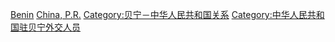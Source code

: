 [[Category:中华人民共和国驻外大使|Benin]]
[[Category:駐貝南大使|China, P.R.]]
[[Category:贝宁－中华人民共和国关系|Category:贝宁－中华人民共和国关系]]
[[Category:中华人民共和国驻贝宁外交人员|Category:中华人民共和国驻贝宁外交人员]]
